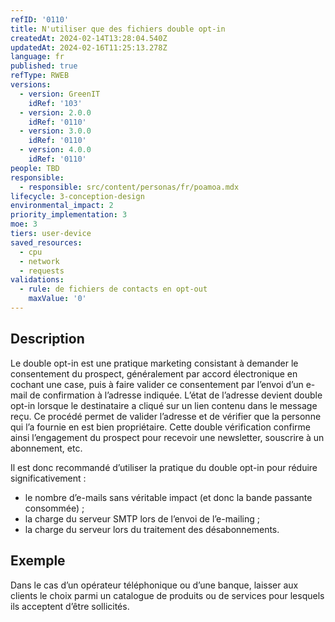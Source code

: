 ```yaml
---
refID: '0110'
title: N'utiliser que des fichiers double opt-in
createdAt: 2024-02-14T13:28:04.540Z
updatedAt: 2024-02-16T11:25:13.278Z
language: fr
published: true
refType: RWEB
versions:
  - version: GreenIT
    idRef: '103'
  - version: 2.0.0
    idRef: '0110'
  - version: 3.0.0
    idRef: '0110'
  - version: 4.0.0
    idRef: '0110'
people: TBD
responsible:
  - responsible: src/content/personas/fr/poamoa.mdx
lifecycle: 3-conception-design
environmental_impact: 2
priority_implementation: 3
moe: 3
tiers: user-device
saved_resources:
  - cpu
  - network
  - requests
validations:
  - rule: de fichiers de contacts en opt-out
    maxValue: '0'
---
```


## Description

Le double opt-in est une pratique marketing consistant à demander le consentement du prospect, généralement par accord électronique en cochant une case, puis à faire valider ce consentement par l’envoi d’un e-mail de confirmation à l’adresse indiquée. L’état de l’adresse devient double opt-in lorsque le destinataire a cliqué sur un lien contenu dans le message reçu. Ce procédé permet de valider l’adresse et de vérifier que la personne qui l’a fournie en est bien propriétaire. Cette double vérification confirme ainsi l’engagement du prospect pour recevoir une newsletter, souscrire à un abonnement, etc.

Il est donc recommandé d’utiliser la pratique du double opt-in pour réduire significativement :

* le nombre d’e-mails sans véritable impact (et donc la bande passante consommée) ;
* la charge du serveur SMTP lors de l’envoi de l’e-mailing ;
* la charge du serveur lors du traitement des désabonnements.

## Exemple

Dans le cas d’un opérateur téléphonique ou d’une banque, laisser aux clients le choix parmi un catalogue de produits ou de services pour lesquels ils acceptent d’être sollicités.
